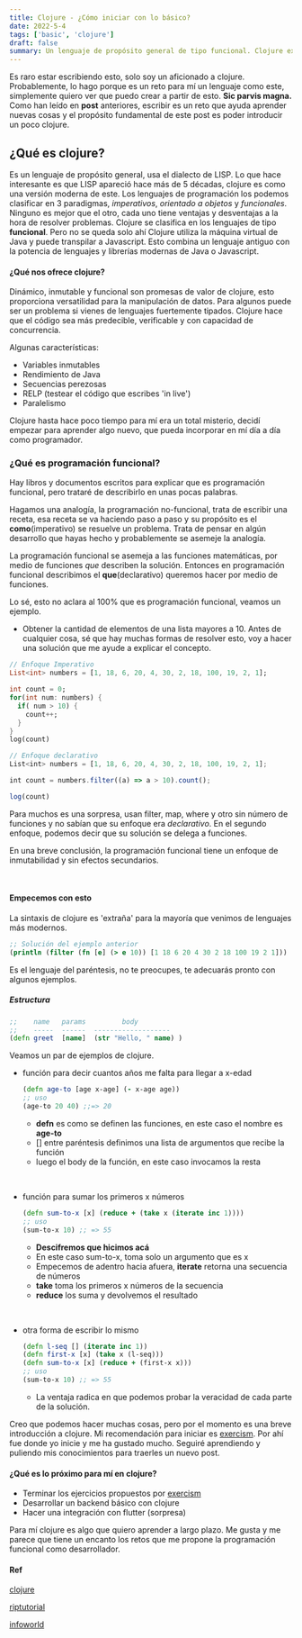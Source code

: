 ```yaml
---
title: Clojure - ¿Cómo iniciar con lo básico?
date: 2022-5-4
tags: ['basic', 'clojure']
draft: false
summary: Un lenguaje de propósito general de tipo funcional. Clojure expone toda la potencia de los lenguajes funcionales y lo pone a disposición de una forma fácil.
---
```


Es raro estar escribiendo esto, solo soy un aficionado a clojure. Probablemente, lo hago porque es un reto para mí un lenguaje como este, simplemente quiero ver que puedo crear a partir de esto. **Sic parvis magna.**
Como han leído en **post** anteriores, escribir es un reto que ayuda aprender nuevas cosas y el propósito fundamental de este post es poder introducir un poco clojure.

## ¿Qué es clojure?

Es un lenguaje de propósito general, usa el dialecto de LISP. Lo que hace interesante es que LISP apareció hace más de 5 décadas, clojure es como una versión moderna de este.
Los lenguajes de programación los podemos clasificar en 3 paradigmas, _imperativos_, _orientado a objetos_ y _funcionales_. Ninguno es mejor que el otro, cada uno tiene ventajas y desventajas a la hora de resolver problemas.
Clojure se clasifica en los lenguajes de tipo **funcional**. Pero no se queda solo ahí Clojure utiliza la máquina virtual de Java y puede transpilar a Javascript. Esto combina un lenguaje antiguo con
la potencia de lenguajes y librerías modernas de Java o Javascript.

#### ¿Qué nos ofrece clojure?

Dinámico, inmutable y funcional son promesas de valor de clojure, esto proporciona versatilidad para la manipulación de datos. Para algunos puede ser un problema si vienes de lenguajes fuertemente tipados. Clojure hace que el código sea más predecible, verificable y con capacidad de concurrencia.

Algunas características:

- Variables inmutables
- Rendimiento de Java
- Secuencias perezosas
- RELP (testear el código que escribes 'in live')
- Paralelismo

Clojure hasta hace poco tiempo para mí era un total misterio, decidí empezar para aprender algo nuevo, que pueda incorporar en mí día a día como programador.

### ¿Qué es programación funcional?

Hay libros y documentos escritos para explicar que es programación funcional, pero trataré de describirlo en unas pocas palabras.

Hagamos una analogía, la programación no-funcional, trata de escribir una receta, esa receta se va haciendo paso a paso y su propósito es el **como**(imperativo) se resuelve un problema. Trata de pensar en algún desarrollo que hayas hecho y probablemente se asemeje la analogía.

La programación funcional se asemeja a las funciones matemáticas, por medio de funciones _que_ describen la solución. Entonces en programación funcional describimos el **que**(declarativo) queremos hacer por medio de funciones.

Lo sé, esto no aclara al 100% que es programación funcional, veamos un ejemplo.

- Obtener la cantidad de elementos de una lista mayores a 10.
  Antes de cualquier cosa, sé que hay muchas formas de resolver esto, voy a hacer una solución que me ayude a explicar el concepto.

```dart
// Enfoque Imperativo
List<int> numbers = [1, 18, 6, 20, 4, 30, 2, 18, 100, 19, 2, 1];

int count = 0;
for(int num: numbers) {
  if( num > 10) {
    count++;
  }
}
log(count)
```

```javascript
// Enfoque declarativo
List<int> numbers = [1, 18, 6, 20, 4, 30, 2, 18, 100, 19, 2, 1];

int count = numbers.filter((a) => a > 10).count();

log(count)
```

Para muchos es una sorpresa, usan filter, map, where y otro sin número de funciones y no sabían que su enfoque era _declarativo_.
En el segundo enfoque, podemos decir que su solución se delega a funciones.

En una breve conclusión, la programación funcional tiene un enfoque de inmutabilidad y sin efectos secundarios.

&nbsp;

#### Empecemos con esto

La sintaxis de clojure es 'extraña' para la mayoría que venimos de lenguajes más modernos.

```clojure
;; Solución del ejemplo anterior
(println (filter (fn [e] (> e 10)) [1 18 6 20 4 30 2 18 100 19 2 1]))
```

Es el lenguaje del paréntesis, no te preocupes, te adecuarás pronto con algunos ejemplos.

##### Estructura

```clojure
;;    name   params         body
;;    -----  ------  -------------------
(defn greet  [name]  (str "Hello, " name) )
```

Veamos un par de ejemplos de clojure.

- función para decir cuantos años me falta para llegar a x-edad

  ```clojure
  (defn age-to [age x-age] (- x-age age))
  ;; uso
  (age-to 20 40) ;;=> 20
  ```

  - **defn** es como se definen las funciones, en este caso el nombre es **age-to**
  - [] entre paréntesis definimos una lista de argumentos que recibe la función
  - luego el body de la función, en este caso invocamos la resta

&nbsp;

- función para sumar los primeros x números

  ```clojure
  (defn sum-to-x [x] (reduce + (take x (iterate inc 1))))
  ;; uso
  (sum-to-x 10) ;; => 55
  ```

  - **Descifremos que hicimos acá**

  * En este caso sum-to-x, toma solo un argumento que es x
  * Empecemos de adentro hacia afuera, **iterate** retorna una secuencia de números
  * **take** toma los primeros x números de la secuencia
  * **reduce** los suma y devolvemos el resultado

&nbsp;

- otra forma de escribir lo mismo
  ```clojure
  (defn l-seq [] (iterate inc 1))
  (defn first-x [x] (take x (l-seq)))
  (defn sum-to-x [x] (reduce + (first-x x)))
  ;; uso
  (sum-to-x 10) ;; => 55
  ```
  - La ventaja radica en que podemos probar la veracidad de cada parte de la solución.

Creo que podemos hacer muchas cosas, pero por el momento es una breve introducción a clojure.
Mi recomendación para iniciar es [exercism](https://exercism.org/tracks/clojure).
Por ahí fue donde yo inicie y me ha gustado mucho.
Seguiré aprendiendo y puliendo mis conocimientos para traerles un nuevo post.

#### ¿Qué es lo próximo para mí en clojure?

- Terminar los ejercicios propuestos por [exercism](https://exercism.org/tracks/clojure)
- Desarrollar un backend básico con clojure
- Hacer una integración con flutter (sorpresa)

Para mí clojure es algo que quiero aprender a largo plazo. Me gusta y me parece que tiene un encanto los retos que me propone la programación funcional como desarrollador.

#### Ref

[clojure](https://clojure.org/guides/learn/clojure)

[riptutorial](https://riptutorial.com/Download/clojure-es.pdf)

[infoworld](https://www.infoworld.com/article/3613715/what-is-functional-programming-a-practical-guide.html)
&nbsp;
